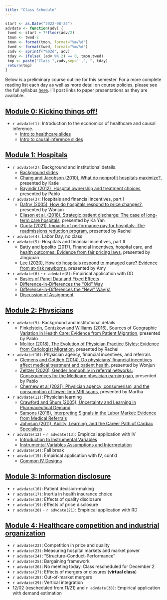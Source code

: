```yaml
---
title: "Class Schedule"
---
```


```r
start <- as.Date("2022-08-24")
advdate <- function(adv) {
 twed <- start + 7*floor(adv/2)
 tmon <- twed-2
 tmon <- format(tmon, format="%m/%d")
 twed <- format(twed, format="%m/%d")
 zadv <- sprintf("%02d", adv)
 tday <- ifelse( (adv %% 2) == 0, tmon,twed)
 tmp <- paste("Class ",zadv,sep='',", ", tday)
 return(tmp)
}
```

Below is a preliminary course outline for this semester. For a more complete reading list each day as well as more detail on course policies, please see the full syllabus [here](syllabus/syllabus-771.pdf). I'll post links to paper presentations as they are available.


## [Module 0: Kicking things off!](modules/module0.html)

  - `r advdate(1)`: Introduction to the economics of healthcare and causal inference. 
      - [Intro to healthcare slides](slides/01-intro-health.html)
      - [Intro to causal inference slides](slides/01-intro-causal-inference.html)

## [Module 1: Hospitals](modules/module1.html)

  - `r advdate(2)`: Background and institutional details. 
      - [Background slides](slides/01-1.html)
      - [Chang and Jacobson (2010), What do nonprofit hospitals maximize?](slides/student/katie-20220829.pdf), presented by Katie      
      - [Bayindir (2012), Hospital ownership and treatment choices](slides/student/pablo-20220829.pdf), presented by Pablo
  - `r advdate(3)`: Hospitals and financial incentives, part I
      - [Dafny (2005), How do hospitals respond to price changes?](slides/student/wonjun-20220831.pdf), presented by Wonjun
      - [Eliason et al. (2018), Strategic patient discharge: The case of long-term care hospitals](slides/student/kayan-20220831.pdf), presented by Ka Yan
      - [Gupta (2021), Impacts of performance pay for hospitals: The readmissions reduction program](slides/student/rachel-20220831.pdf), presented by Rachel
  - `r advdate(4)`: Labor Day, no class
  - `r advdate(5)`: Hospitals and financial incentives, part II
      - [Batty and Ippolito (2017), Financial incentives, hospital care, and health outcomes: Evidence from fair pricing laws](slides/student/jingquan-20220907.pptx), presented by Jingquan
      - [Lee (2020), How do hospitals respond to managed care? Evidence from at-risk newborns](slides/student/amy-20220907.pdf), presented by Amy
  - `r advdate(6)` - `r advdate(8)`: Empirical application with DD
      - [Basics of Panel Data and Fixed Effects](slides/02-1.html)
      - [Difference-in-Differences the "Old" Way](slides/02-2.html)
      - [Difference-in-Differences the "New" Way(s)](slides/02-3.html)
      - [Discussion of Assignment](slides/02-4.html)

## [Module 2: Physicians](modules/module2.html)

  - `r advdate(9)`: Background and institutional details
      - [Finkelstein, Gentzkow and Williams (2016), Sources of Geographic Variation in Health Care: Evidence from Patient Migration](slides/student/pablo-20220921.pdf), presented by Pablo
      - [Molitor (2018), The Evolution of Physician Practice Styles: Evidence from Cariologist Migration](slides/student/rachel-20220921.pdf), presented by Rachel
  - `r advdate(10)`: Physician agency, financial incentives, and referrals
      - [Clemens and Gottlieb (2014), Do physicians' financial incentives affect medical treatment and patient health](slides/student/wonjun-20220926.pdf), presented by Wonjun
      - [Zeltzer (2020), Gender homophily in referral networks: Consequences for the Medicare physician earning gap](slides/student/pablo-20220926.pdf), presented by Pablo
      - [Chernew et al (2021), Physician agency, consumerism, and the consumption of lower-limb MRI scans](slides/student/martha-20220926.pptx), presented by Martha
  - `r advdate(11)`: Physician learning
      - [Crawford and Shum (2005), Uncertainty and Learning in Pharmaceutical Demand](slides/student/jungjae-20220928.pdf)
      - [Sarsons (2018), Interpreting Signals in the Labor Market: Evidence from Medical Referrals](slides/student/paul-20220928.pdf)
      - [Johnson (2011), Ability, Learning, and the Career Path of Cardiac Specialists](slides/student/rachel-20220928.pdf)
  - `r advdate(12)` - `r advdate(13)`: Empirical application with IV
      - [Introduction to Instrumental Variables](slides/03-1.html)
      - [Instrumental Variables Assumptions and Interpretation](slides/03-2.html)
  - `r advdate(14)`: Fall break
  - `r advdate(15)`: Empirical application with IV, cont'd
      - [Common IV Designs](slides/03-3.html)

## [Module 3: Information disclosure](modules/module3.html)

  - `r advdate(16)`: Patient decision-making
  - `r advdate(17)`: Inertia in health insurance choice
  - `r advdate(18)`: Effects of quality disclosure
  - `r advdate(19)`: Effects of price disclosure
  - `r advdate(20)` - `r advdate(21)`: Empirical application with RD

## [Module 4: Healthcare competition and industrial organization](modules/module4.html)

  - `r advdate(22)`: Competition in price and quality
  - `r advdate(23)`: Measuring hospital markets and market power
  - `r advdate(24)`: "Structure-Conduct-Performance"
  - `r advdate(25)`: Bargaining framework
  - `r advdate(26)`: No meeting today. Class rescheduled for December 2  
  - `r advdate(27)`: Effects of mergers or closures (**virtual class**)
  - `r advdate(28)`: Out-of-market mergers
  - `r advdate(29)`: Vertical integration
  - 12/02 (rescheduled from 11/21) and `r advdate(30)`: Empirical application with demand estimation
